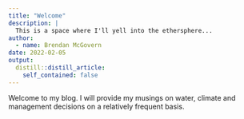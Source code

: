 ```yaml
---
title: "Welcome"
description: |
  This is a space where I'll yell into the ethersphere...
author:
  - name: Brendan McGovern
date: 2022-02-05
output:
  distill::distill_article:
    self_contained: false
---
```


Welcome to my blog. I will provide my musings on water, climate and management decisions on a relatively frequent basis.



